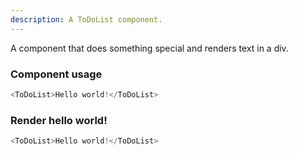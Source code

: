 ```yaml
---
description: A ToDoList component.
---
```



A component that does something special and renders text in a div.

### Component usage
```js
<ToDoList>Hello world!</ToDoList>
```

### Render hello world!

```js live
<ToDoList>Hello world!</ToDoList>
```
